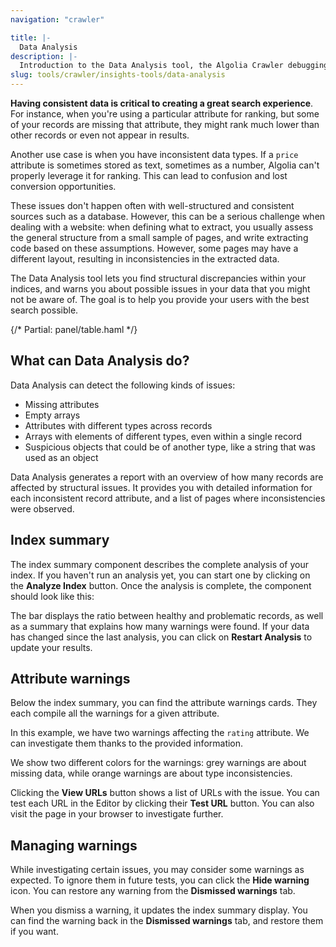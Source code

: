```yaml
---
navigation: "crawler"

title: |-
  Data Analysis
description: |-
  Introduction to the Data Analysis tool, the Algolia Crawler debugging tool.
slug: tools/crawler/insights-tools/data-analysis
---
```



**Having consistent data is critical to creating a great search experience**. For instance, when you're using a particular attribute for ranking, but some of your records are missing that attribute, they might rank much lower than other records or even not appear in results.

Another use case is when you have inconsistent data types. If a `price` attribute is sometimes stored as text, sometimes as a number, Algolia can't properly leverage it for ranking. This can lead to confusion and lost conversion opportunities.

These issues don't happen often with well-structured and consistent sources such as a database. However, this can be a serious challenge when dealing with a website: when defining what to extract, you usually assess the general structure from a small sample of pages, and write extracting code based on these assumptions. However, some pages may have a different layout, resulting in inconsistencies in the extracted data.

The Data Analysis tool lets you find structural discrepancies within your indices, and warns you about possible issues in your data that you might not be aware of. The goal is to help you provide your users with the best search possible.

<div className="panel">

{/* Partial: panel/table.haml */}

</div>

## What can Data Analysis do?

Data Analysis can detect the following kinds of issues:
- Missing attributes
- Empty arrays
- Attributes with different types across records
- Arrays with elements of different types, even within a single record
- Suspicious objects that could be of another type, like a string that was used as an object

Data Analysis generates a report with an overview of how many records are affected by structural issues. It provides you with detailed information for each inconsistent record attribute, and a list of pages where inconsistencies were observed.

## Index summary

The index summary component describes the complete analysis of your index. If you haven't run an analysis yet, you can start one by clicking on the **Analyze Index** button. Once the analysis is complete, the component should look like this:


<Media type="image" id="tools/crawler/data-analysis-index-summary.png" alt="" />


The bar displays the ratio between healthy and problematic records, as well as a summary that explains how many warnings were found. If your data has changed since the last analysis, you can click on **Restart Analysis** to update your results.

## Attribute warnings

Below the index summary, you can find the attribute warnings cards. They each compile all the warnings for a given attribute.

In this example, we have two warnings affecting the `rating` attribute. We can investigate them thanks to the provided information.


<Media type="image" id="tools/crawler/data-analysis-attribute-card.png" alt="" />



We show two different colors for the warnings: grey warnings are about missing data, while orange warnings are about type inconsistencies.

Clicking the **View URLs** button shows a list of URLs with the issue. You can test each URL in the Editor by clicking their **Test URL** button. You can also visit the page in your browser to investigate further.

## Managing warnings

While investigating certain issues, you may consider some warnings as expected. To ignore them in future tests, you can click the **Hide warning** icon. You can restore any warning from the **Dismissed warnings** tab.


<Media type="image" id="tools/crawler/data-analysis-hide-warning.png" alt="" />



When you dismiss a warning, it updates the index summary display. You can find the warning back in the **Dismissed warnings** tab, and restore them if you want.


<Media type="image" id="tools/crawler/data-analysis-track-warning.png" alt="" />


